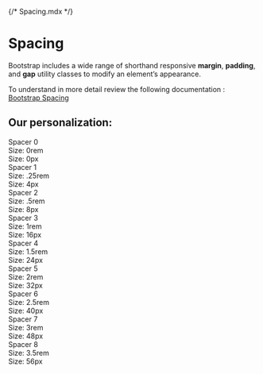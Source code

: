 {/* Spacing.mdx */}



<Meta title="Design System/Tokens/Spacing" />

# Spacing

Bootstrap includes a wide range of shorthand responsive **margin**, **padding**, and **gap** utility classes to modify an element’s appearance.

To understand in more detail review the following documentation : [Bootstrap Spacing](https://getbootstrap.com/docs/5.2/utilities/spacing/)

## Our personalization:

<MApp>
  <div className="d-grid gap-4 mt-4">
    <div className="row align-items-center g-0">
      <div className="col-4 sp">
        <div className="fw-bold">Spacer 0</div>
        <div className="text-gray">
          <div>Size: 0rem</div>
          <div>Size: 0px</div>
        </div>
      </div>
      <div className="col-8">
        <div className="p-0 bg-primary border rounded-1" />
      </div>
    </div>
    <div className="row align-items-center g-0">
      <div className="col-4 sp">
        <div className="fw-bold">Spacer 1</div>
        <div className="text-gray">
          <div>Size: .25rem</div>
          <div>Size: 4px</div>
        </div>
      </div>
      <div className="col-8">
        <div className="p-1 bg-primary border rounded-1" />
      </div>
    </div>
    <div className="row align-items-center g-0">
      <div className="col-4 sp">
        <div className="fw-bold">Spacer 2</div>
        <div className="text-gray">
          <div>Size: .5rem</div>
          <div>Size: 8px</div>
        </div>
      </div>
      <div className="col-8">
        <div className="p-2 bg-primary border rounded-1" />
      </div>
    </div>
    <div className="row align-items-center g-0">
      <div className="col-4 sp">
        <div className="fw-bold">Spacer 3</div>
        <div className="text-gray">
          <div>Size: 1rem</div>
          <div>Size: 16px</div>
        </div>
      </div>
      <div className="col-8">
        <div className="p-3 bg-primary border rounded-1" />
      </div>
    </div>
    <div className="row align-items-center g-0">
      <div className="col-4 sp">
        <div className="fw-bold">Spacer 4</div>
        <div className="text-gray">
          <div>Size: 1.5rem</div>
          <div>Size: 24px</div>
        </div>
      </div>
      <div className="col-8">
        <div className="p-4 bg-primary border rounded-1" />
      </div>
    </div>
    <div className="row align-items-center g-0">
      <div className="col-4 sp">
        <div className="fw-bold">Spacer 5</div>
        <div className="text-gray">
          <div>Size: 2rem</div>
          <div>Size: 32px</div>
        </div>
      </div>
      <div className="col-8">
        <div className="p-5 bg-primary border rounded-1" />
      </div>
    </div>
    <div className="row align-items-center g-0">
      <div className="col-4 sp">
        <div className="fw-bold">Spacer 6</div>
        <div className="text-gray">
          <div>Size: 2.5rem</div>
          <div>Size: 40px</div>
        </div>
      </div>
      <div className="col-8">
        <div className="p-6 bg-primary border rounded-1" />
      </div>
    </div>
    <div className="row align-items-center g-0">
      <div className="col-4 sp">
        <div className="fw-bold">Spacer 7</div>
        <div className="text-gray">
          <div>Size: 3rem</div>
          <div>Size: 48px</div>
        </div>
      </div>
      <div className="col-8">
        <div className="p-7 bg-primary border rounded-1" />
      </div>
    </div>
    <div className="row align-items-center g-0">
      <div className="col-4 sp">
        <div className="fw-bold">Spacer 8</div>
        <div className="text-gray">
          <div>Size: 3.5rem</div>
          <div>Size: 56px</div>
        </div>
      </div>
      <div className="col-8">
        <div className="p-8 bg-primary border rounded-1" />
      </div>
    </div>
  </div>
</MApp>
